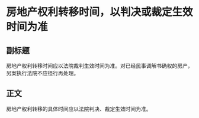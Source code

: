 # 房地产权利转移时间，以判决或裁定生效时间为准
## 副标题
房地产权利转移时间应以法院裁判生效时间为准。对已经民事调解书确权的房产，另案执行法院不应径行再处理。
## 正文
房地产权利转移的具体时间应以法院判决、裁定生效时间为准。